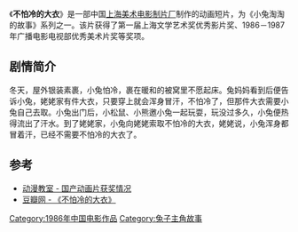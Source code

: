 {{Infobox Film
|片名          = 不怕冷的大衣
|其他名称      = 
|图像          = 
|图像说明      = 
|导演          = [[林文肖|林文肖]]
|监制          = 
|制片          = 
|编剧          = [[山人|山人]]
|剧本          = 
|故事          = 
|原著          = 
|旁白          = 
|统筹          = 
|主演          = 
|分级          = 
|副标题        = 
|主题曲        = 
|片头曲        = 
|片尾曲        = 
|配乐          = 
|摄影          = [[范慧媛|范慧媛]]
|剪辑          = [[李开基|李开基]]
|制片商        = [[上海美术电影制片厂|上海美术电影制片厂]]
|发行商        = 
|上映日期      = 1986年
|发行日期      = 
|片长          = 10分钟
|产地          = {{CHNML}}
|语言          = [[汉语普通话|汉语普通话]]
|官方网站      = 
|预算          = 
|票房          = 
|前集          = 
|续集          = 
|中国大陆片名  = 
|香港片名      = 
|澳门片名      = 
|台湾片名      = 
|新马片名      = 
|sarft_id    = <!-- 公映许可号码 -->
|amg_id      = <!-- AMG（All Media Guide）ID -->
|imdb_id     = <!-- IMDB（互联网电影数据库）ID -->
}}
《'''不怕冷的大衣'''》是一部中国[[上海美术电影制片厂|上海美术电影制片厂]]制作的动画短片，为《小兔淘淘的故事》系列之一。该片获得了第一届上海文学艺术奖优秀影片奖、1986－1987年广播电影电视部优秀美术片奖等奖项。 

==剧情简介== 
冬天，屋外银装素裹，小兔怕冷，裹在暖和的被窝里不愿起床。兔妈妈看到后便告诉小兔，姥姥家有件大衣，只要穿上就会浑身冒汗，不怕冷了，但那件大衣需要小兔自己去取。小兔出门后，小松鼠、小熊邀小兔一起玩耍，玩没过多久，小兔便热得流出了汗水。到了姥姥家，小兔向姥姥索取不怕冷的大衣，姥姥说，小兔浑身都冒着汗，已经不需要不怕冷的大衣了。

==参考==
* [https://web.archive.org/web/20041025201304/http://www.hnst.org/dongmanshijie/ziliao/dongmanjiaoshi/dmjs07.htm 动漫教室 - 国产动画片获奖情况]
* [http://movie.douban.com/subject/3023460/ 豆瓣网 - 《不怕冷的大衣》] {{Wayback|url=http://movie.douban.com/subject/3023460/ |date=20191206155610 }}

{{上海美术电影制片厂1980年代作品}}

[[Category:1986年中国电影作品|Category:1986年中国电影作品]]
[[Category:兔子主角故事|Category:兔子主角故事]]